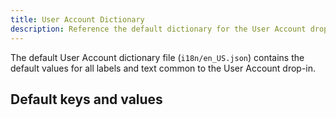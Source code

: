 ```yaml
---
title: User Account Dictionary
description: Reference the default dictionary for the User Account dropin.
---
```



The default User Account dictionary file (`i18n/en_US.json`) contains the default values for all labels and text common to the User Account drop-in.

## Default keys and values

<CodeInclude code={dictionary} title="en_US.json.d.ts" lang="ts" />
